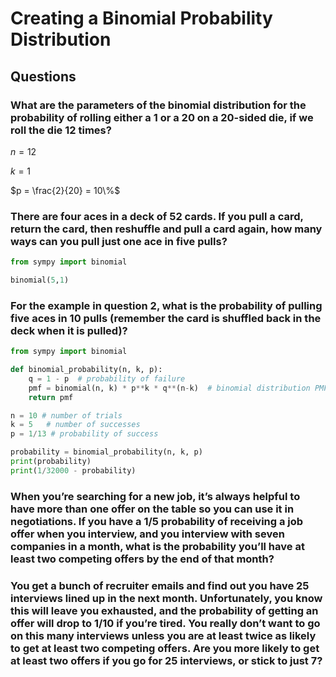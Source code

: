# Creating a Binomial Probability Distribution

## Questions

### What are the parameters of the binomial distribution for the probability of rolling either a 1 or a 20 on a 20-sided die, if we roll the die 12 times?

$n = 12$

$k = 1$

$p = \frac{2}{20} = 10\%$

### There are four aces in a deck of 52 cards. If you pull a card, return the card, then reshuffle and pull a card again, how many ways can you pull just one ace in five pulls?

```python

from sympy import binomial

binomial(5,1)
```

### For the example in question 2, what is the probability of pulling five aces in 10 pulls (remember the card is shuffled back in the deck when it is pulled)?

```python
from sympy import binomial

def binomial_probability(n, k, p):
    q = 1 - p  # probability of failure
    pmf = binomial(n, k) * p**k * q**(n-k)  # binomial distribution PMF
    return pmf

n = 10 # number of trials
k = 5   # number of successes
p = 1/13 # probability of success

probability = binomial_probability(n, k, p)
print(probability)
print(1/32000 - probability)

```

### When you're searching for a new job, it's always helpful to have more than one offer on the table so you can use it in negotiations. If you have a 1/5 probability of receiving a job offer when you interview, and you interview with seven companies in a month, what is the probability you'll have at least two competing offers by the end of that month?

### You get a bunch of recruiter emails and find out you have 25 interviews lined up in the next month. Unfortunately, you know this will leave you exhausted, and the probability of getting an offer will drop to 1/10 if you're tired. You really don't want to go on this many interviews unless you are at least twice as likely to get at least two competing offers. Are you more likely to get at least two offers if you go for 25 interviews, or stick to just 7?
